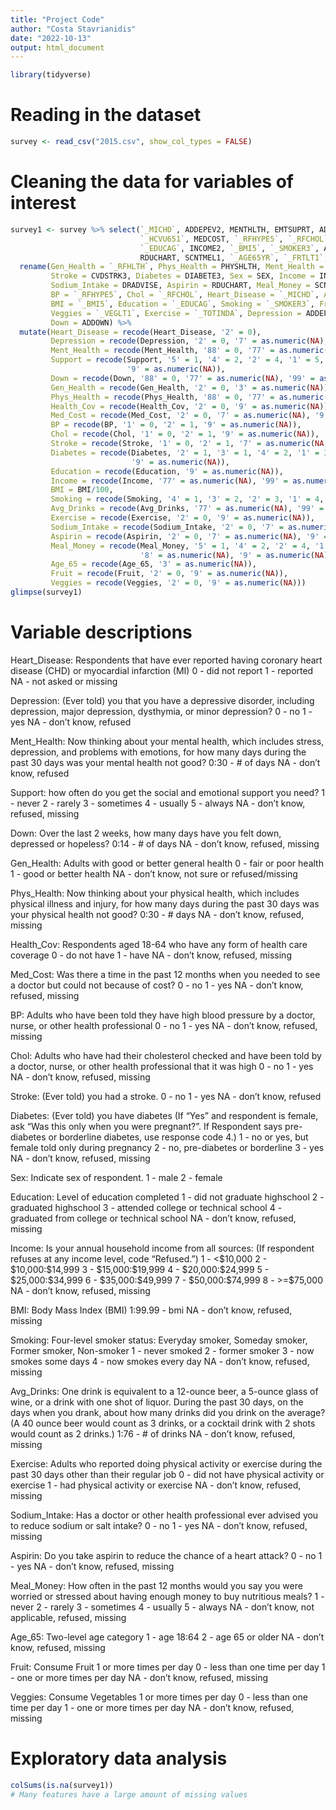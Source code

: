 ```yaml
---
title: "Project Code"
author: "Costa Stavrianidis"
date: "2022-10-13"
output: html_document
---
```


```r
library(tidyverse)
```

# Reading in the dataset
```r
survey <- read_csv("2015.csv", show_col_types = FALSE)
```

# Cleaning the data for variables of interest
```r
survey1 <- survey %>% select(`_MICHD`, ADDEPEV2, MENTHLTH, EMTSUPRT, ADDOWN, `_RFHLTH`, PHYSHLTH,
                             `_HCVU651`, MEDCOST, `_RFHYPE5`, `_RFCHOL`, CVDSTRK3, DIABETE3, SEX,
                             `_EDUCAG`, INCOME2, `_BMI5`, `_SMOKER3`, AVEDRNK2, `_TOTINDA`, DRADVISE,
                             RDUCHART, SCNTMEL1, `_AGE65YR`, `_FRTLT1`, `_VEGLT1`) %>% 
  rename(Gen_Health = `_RFHLTH`, Phys_Health = PHYSHLTH, Ment_Health = MENTHLTH, Med_Cost = MEDCOST,
         Stroke = CVDSTRK3, Diabetes = DIABETE3, Sex = SEX, Income = INCOME2, Avg_Drinks = AVEDRNK2,
         Sodium_Intake = DRADVISE, Aspirin = RDUCHART, Meal_Money = SCNTMEL1, Health_Cov = `_HCVU651`,
         BP = `_RFHYPE5`, Chol = `_RFCHOL`, Heart_Disease = `_MICHD`, Age_65 = `_AGE65YR`, 
         BMI = `_BMI5`, Education = `_EDUCAG`, Smoking = `_SMOKER3`, Fruit = `_FRTLT1`, 
         Veggies = `_VEGLT1`, Exercise = `_TOTINDA`, Depression = ADDEPEV2, Support = EMTSUPRT,
         Down = ADDOWN) %>% 
  mutate(Heart_Disease = recode(Heart_Disease, '2' = 0), 
         Depression = recode(Depression, '2' = 0, '7' = as.numeric(NA), '9' = as.numeric(NA)),
         Ment_Health = recode(Ment_Health, '88' = 0, '77' = as.numeric(NA), '99' = as.numeric(NA)),
         Support = recode(Support, '5' = 1, '4' = 2, '2' = 4, '1' = 5, '7' = as.numeric(NA),
                          '9' = as.numeric(NA)), 
         Down = recode(Down, '88' = 0, '77' = as.numeric(NA), '99' = as.numeric(NA)),
         Gen_Health = recode(Gen_Health, '2' = 0, '3' = as.numeric(NA)),
         Phys_Health = recode(Phys_Health, '88' = 0, '77' = as.numeric(NA), '99' = as.numeric(NA)),
         Health_Cov = recode(Health_Cov, '2' = 0, '9' = as.numeric(NA)),
         Med_Cost = recode(Med_Cost, '2' = 0, '7' = as.numeric(NA), '9' = as.numeric(NA)),
         BP = recode(BP, '1' = 0, '2' = 1, '9' = as.numeric(NA)),
         Chol = recode(Chol, '1' = 0, '2' = 1, '9' = as.numeric(NA)),
         Stroke = recode(Stroke, '1' = 0, '2' = 1, '7' = as.numeric(NA), '9' = as.numeric(NA)),
         Diabetes = recode(Diabetes, '2' = 1, '3' = 1, '4' = 2, '1' = 3, '7' = as.numeric(NA), 
                           '9' = as.numeric(NA)),
         Education = recode(Education, '9' = as.numeric(NA)),
         Income = recode(Income, '77' = as.numeric(NA), '99' = as.numeric(NA)),
         BMI = BMI/100,
         Smoking = recode(Smoking, '4' = 1, '3' = 2, '2' = 3, '1' = 4, '9' = as.numeric(NA)),
         Avg_Drinks = recode(Avg_Drinks, '77' = as.numeric(NA), '99' = as.numeric(NA)),
         Exercise = recode(Exercise, '2' = 0, '9' = as.numeric(NA)),
         Sodium_Intake = recode(Sodium_Intake, '2' = 0, '7' = as.numeric(NA), '9' = as.numeric(NA)),
         Aspirin = recode(Aspirin, '2' = 0, '7' = as.numeric(NA), '9' = as.numeric(NA)),
         Meal_Money = recode(Meal_Money, '5' = 1, '4' = 2, '2' = 4, '1' = 5, '7' = as.numeric(NA),
                             '8' = as.numeric(NA), '9' = as.numeric(NA)),
         Age_65 = recode(Age_65, '3' = as.numeric(NA)),
         Fruit = recode(Fruit, '2' = 0, '9' = as.numeric(NA)),
         Veggies = recode(Veggies, '2' = 0, '9' = as.numeric(NA)))
glimpse(survey1)
```

# Variable descriptions

Heart_Disease: Respondents that have ever reported having coronary heart disease (CHD) or myocardial infarction (MI)
0 - did not report
1 - reported
NA - not asked or missing

Depression: (Ever told) you that you have a depressive disorder, including depression, major depression, dysthymia, or minor depression?
0 - no
1 - yes
NA - don't know, refused

Ment_Health: Now thinking about your mental health, which includes stress, depression, and problems with emotions, for how many days during the past 30 days was your mental health not good?
0:30 - # of days
NA - don't know, refused

Support: how often do you get the social and emotional support you need?
1 - never
2 - rarely
3 - sometimes
4 - usually
5 - always
NA - don't know, refused, missing

Down: Over the last 2 weeks, how many days have you felt down, depressed or hopeless?
0:14 - # of days
NA - don't know, refused, missing

Gen_Health: Adults with good or better general health
0 - fair or poor health
1 - good or better health
NA - don't know, not sure or refused/missing

Phys_Health: Now thinking about your physical health, which includes physical illness and injury, for how many days during the past 30 days was your physical health not good?
0:30 - # days
NA - don't know, refused, missing

Health_Cov: Respondents aged 18-64 who have any form of health care coverage
0 - do not have
1 - have
NA - don't know, refused, missing

Med_Cost: Was there a time in the past 12 months when you needed to see a doctor but could not because of cost?
0 - no 
1 - yes
NA - don't know, refused, missing

BP: Adults who have been told they have high blood pressure by a doctor, nurse, or other health professional
0 - no
1 - yes
NA - don't know, refused, missing

Chol: Adults who have had their cholesterol checked and have been told by a doctor, nurse, or other health professional that it was high
0 - no
1 - yes
NA - don't know, refused, missing

Stroke: (Ever told) you had a stroke.
0 - no
1 - yes
NA - don't know, refused

Diabetes: (Ever told) you have diabetes (If "Yes" and respondent is female, ask "Was this only when you were pregnant?". If Respondent says pre-diabetes or borderline diabetes, use response code 4.)
1 - no or yes, but female told only during pregnancy
2 - no, pre-diabetes or borderline
3 - yes
NA - don't know, refused, missing

Sex: Indicate sex of respondent.
1 - male
2 - female

Education: Level of education completed
1 - did not graduate highschool
2 - graduated highschool
3 - attended college or technical school
4 - graduated from college or technical school
NA - don't know, refused, missing

Income: Is your annual household income from all sources: (If respondent refuses at any income level, code "Refused.")
1 - <$10,000
2 - $10,000:$14,999
3 - $15,000:$19,999
4 - $20,000:$24,999
5 - $25,000:$34,999
6 - $35,000:$49,999
7 - $50,000:$74,999
8 - >=$75,000
NA - don't know, refused, missing

BMI: Body Mass Index (BMI)
1:99.99 - bmi
NA - don't know, refused, missing

Smoking: Four-level smoker status: Everyday smoker, Someday smoker, Former smoker, Non-smoker
1 - never smoked
2 - former smoker
3 - now smokes some days
4 - now smokes every day
NA - don't know, refused, missing

Avg_Drinks: One drink is equivalent to a 12-ounce beer, a 5-ounce glass of wine, or a drink with one shot of liquor. During the past 30 days, on the days when you drank, about how many drinks did you drink on the average? (A 40 ounce beer would count as 3 drinks, or a cocktail drink with 2 shots would count as 2 drinks.)
1:76 - # of drinks
NA - don't know, refused, missing

Exercise: Adults who reported doing physical activity or exercise during the past 30 days other than their regular job
0 - did not have physical activity or exercise
1 - had physical activity or exercise
NA - don't know, refused, missing

Sodium_Intake: Has a doctor or other health professional ever advised you to reduce sodium or salt intake?
0 - no
1 - yes
NA - don't know, refused, missing

Aspirin: Do you take aspirin to reduce the chance of a heart attack?
0 - no
1 - yes
NA - don't know, refused, missing

Meal_Money: How often in the past 12 months would you say you were worried or stressed about having enough money to buy nutritious meals?
1 - never
2 - rarely
3 - sometimes
4 - usually
5 - always
NA - don't know, not applicable, refused, missing

Age_65: Two-level age category
1 - age 18:64
2 - age 65 or older
NA - don't know, refused, missing

Fruit: Consume Fruit 1 or more times per day
0 - less than one time per day
1 - one or more times per day
NA - don't know, refused, missing

Veggies: Consume Vegetables 1 or more times per day
0 - less than one time per day
1 - one or more times per day
NA - don't know, refused, missing

# Exploratory data analysis
```r
colSums(is.na(survey1))
# Many features have a large amount of missing values


```


